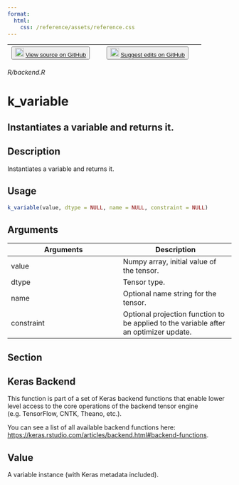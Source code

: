 ```yaml
---
format:
  html:
    css: /reference/assets/reference.css
---
```


| <button class="button"> ![](/reference/assets/GitHub-Mark-32px.png){width="20"} [View source on GitHub](https://github.com/rstudio/keras//blob/main/R/backend.R) </button> | <button class="button"> ![](/reference/assets/GitHub-Mark-32px.png){width="20"} [Suggest edits on GitHub](https://github.com/rstudio/keras//edit/main/R/backend.R) </button> |
|:------------------------------:|:--------------------------------------:|

*R/backend.R*

# k_variable

## Instantiates a variable and returns it.

## Description
Instantiates a variable and returns it. 


## Usage
```r
k_variable(value, dtype = NULL, name = NULL, constraint = NULL) 
```

## Arguments
|Arguments|Description|
|---|---|
| value | Numpy array, initial value of the tensor. |
| dtype | Tensor type. |
| name | Optional name string for the tensor. |
| constraint | Optional projection function to be applied to the variable after an optimizer update. |


## Section

## Keras Backend

This function is part of a set of Keras backend functions that enable lower level access to the core operations of the backend tensor engine (e.g. TensorFlow, CNTK, Theano, etc.). 

You can see a list of all available backend functions here: [https://keras.rstudio.com/articles/backend.html#backend-functions](https://keras.rstudio.com/articles/backend.html#backend-functions). 

## Value
A variable instance (with Keras metadata included). 




